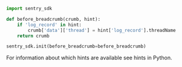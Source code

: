 ```python
import sentry_sdk

def before_breadcrumb(crumb, hint):
    if 'log_record' in hint:
        crumb['data']['thread'] = hint['log_record'].threadName
    return crumb

sentry_sdk.init(before_breadcrumb=before_breadcrumb)
```

For information about which hints are available see <PlatformLink to="/configuration/filtering/hints/">hints in Python</PlatformLink>.
